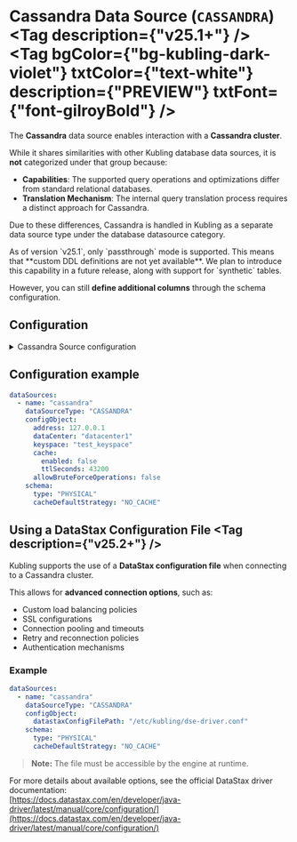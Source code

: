 
# Cassandra Data Source (`CASSANDRA`) <Tag description={"v25.1+"} /> <Tag bgColor={"bg-kubling-dark-violet"} txtColor={"text-white"} description={"PREVIEW"} txtFont={"font-gilroyBold"} />

The **Cassandra** data source enables interaction with a **Cassandra cluster**.

While it shares similarities with other Kubling database data sources, it is **not** categorized under that group because:
- **Capabilities**: The supported query operations and optimizations differ from standard relational databases.
- **Translation Mechanism**: The internal query translation process requires a distinct approach for Cassandra.

Due to these differences, Cassandra is handled in Kubling as a separate data source type under the database datasource category.

<Callout type="warning">
  As of version `v25.1`, only `passthrough` mode is supported. This means that **custom DDL definitions are not yet available**. 
  We plan to introduce this capability in a future release, along with support for `synthetic` tables.

  However, you can still **define additional columns** through the schema configuration.
</Callout>

## Configuration
<details>
<summary>Cassandra Source configuration</summary>
```yaml
type: "object"
id: "schema:kubling:dbvirt:model:vdb:sources:CassandraSourceConfig"
properties:
  datastaxConfigFilePath:
    type: "string"
    description: "Specifies the path to the DataStax configuration file. If provided,\
      \ this file will take precedence over individual configuration fields such as\
      \ address, dataCenter, etc."
  address:
    type: "string"
  dataCenter:
    type: "string"
  keyspace:
    type: "string"
    description: "The default keyspace for all queries. This will be used even if\
      \ the configuration is loaded from a DataStax configuration file."
  userName:
    type: "string"
  token:
    type: "string"
  port:
    type: "integer"
  cache:
    type: "object"
    id: "schema:kubling:dbvirt:translation:model:CacheDataSourceConfig"
    properties:
      enabled:
        type: "boolean"
        description: "Specifies whether the cache is enabled for this Data Source.\
          \ Default is false."
      ttlSeconds:
        type: "integer"
        description: "The time-to-live (TTL) for cache entries, in seconds. Default\
          \ is 43,200 seconds (12 hours)."
  enableSoftTransactions:
    type: "boolean"
  allowBruteForceOperations:
    type: "boolean"
    description: "Allows the engine to perform Update and Delete operations using\
      \ all fields as a fallback when no other way to identify rows is available."
  connectionPool:
    type: "object"
    id: "schema:kubling:dbvirt:model:vdb:sources:ConnectionPool"
    properties:
      partitions:
        type: "integer"
        description: "Internal connections pool partitions. Default: 2"
      minConnections:
        type: "integer"
        description: "Minimum available connections in the pool per partition. The\
          \ overall total Minimum connections must be calculated per partition, that\
          \ is: partitions * minConnections. Default: 3"
      maxConnections:
        type: "integer"
        description: "Maximum connections to be added to the pool per partition. Once\
          \ reached, subsequent connection requests will be enqueued. The overall\
          \ total Maximum connections must be calculated per partition, that is: partitions\
          \ * maxConnections. Default: 10"
      maxWaitMilliseconds:
        type: "integer"
        description: "Maximum wait time in milliseconds the thread will wait in the\
          \ queue for a connection from the pool. Once reached, an error is thrown\
          \ if no available connection.Default: 10000ms (10s)"
  contributesToHealth:
    type: "boolean"
    description: "Indicates whether this data source contributes to the engine's overall\
      \ health status. When set to true, if this data source is not healthy, the engine\
      \ will be marked as unhealthy. Otherwise, the health status of this data source\
      \ is ignored in the overall assessment."
```
</details>

## Configuration example
```yaml copy
dataSources:
  - name: "cassandra"
    dataSourceType: "CASSANDRA"
    configObject:
      address: 127.0.0.1
      dataCenter: "datacenter1"
      keyspace: "test_keyspace"
      cache:
        enabled: false
        ttlSeconds: 43200
      allowBruteForceOperations: false
    schema:
      type: "PHYSICAL"
      cacheDefaultStrategy: "NO_CACHE"
```

## Using a DataStax Configuration File <Tag description={"v25.2+"} />

Kubling supports the use of a **DataStax configuration file** when connecting to a Cassandra cluster.

This allows for **advanced connection options**, such as:

- Custom load balancing policies
- SSL configurations
- Connection pooling and timeouts
- Retry and reconnection policies
- Authentication mechanisms

### Example

```yaml
dataSources:
  - name: "cassandra"
    dataSourceType: "CASSANDRA"
    configObject:
      datastaxConfigFilePath: "/etc/kubling/dse-driver.conf"
    schema:
      type: "PHYSICAL"
      cacheDefaultStrategy: "NO_CACHE"
```

> **Note:** The file must be accessible by the engine at runtime.

For more details about available options, see the official DataStax driver documentation:  
[https://docs.datastax.com/en/developer/java-driver/latest/manual/core/configuration/](https://docs.datastax.com/en/developer/java-driver/latest/manual/core/configuration/)
